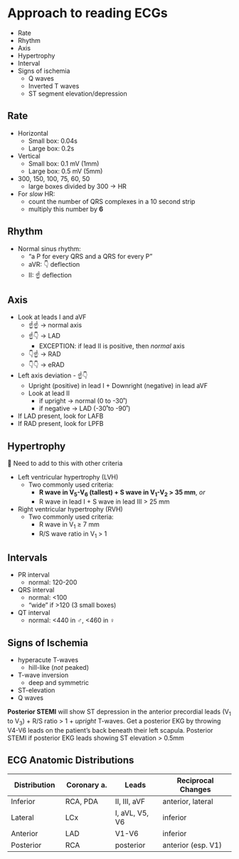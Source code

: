 # Approach to reading ECGs

-   Rate
-   Rhythm
-   Axis
-   Hypertrophy
-   Interval
-   Signs of ischemia
    -   Q waves
    -   Inverted T waves
    -   ST segment elevation/depression

## Rate

-   Horizontal
    -   Small box: 0.04s
    -   Large box: 0.2s
-   Vertical
    -   Small box: 0.1 mV (1mm)
    -   Large box: 0.5 mV (5mm)
-   300, 150, 100, 75, 60, 50
    -   large boxes divided by 300 → HR
-   For *slow* HR:
    -   count the number of QRS complexes in a 10 second strip
    -   multiply this number by **6**

## Rhythm

-   Normal sinus rhythm:
    -   "a P for every QRS and a QRS for every P"
    -   aVR: 👇 deflection
    -   II: ☝️ deflection

## Axis

-   Look at leads I and aVF
    -   ☝️☝️ → normal axis
    -   ☝️👇 → LAD
        -   EXCEPTION: if lead II is positive, then *normal* axis
    -   👇☝️ → RAD
    -   👇👇 → eRAD
-   Left axis deviation - ☝️👇
    -   Upright (positive) in lead I + Downright (negative) in lead aVF
    -   Look at lead II
        -   if upright → normal (0 to -30˚)
        -   if negative → LAD (-30˚to -90˚)
-   If LAD present, look for LAFB
-   If RAD present, look for LPFB

## Hypertrophy

🚧 Need to add to this with other criteria

- Left ventricular hypertrophy (LVH)
    - Two commonly used criteria:
        - **R wave in V~5~-V~6~ (tallest) + S wave in V~1~-V~2~ \> 35 mm**, *or*
        - R wave in lead I + S wave in lead III \> 25 mm
- Right ventricular hypertrophy (RVH)
    - Two commonly used criteria:
        - R wave in V~1~ ≥ 7 mm
        - R/S wave ratio in V~1~ \> 1

## Intervals

- PR interval
    - normal: 120-200
- QRS interval
    - normal: \<100
    - "wide" if \>120 (3 small boxes)
- QT interval
    - normal: \<440 in ♂, \<460 in ♀
    
## Signs of Ischemia

- hyperacute T-waves
    - hill-like (*not* peaked)
- T-wave inversion
    - deep and symmetric
- ST-elevation
- Q waves

:::{.callout-warning}
**Posterior STEMI** will show ST depression in the anterior precordial leads (V~1~ to V~3~) + R/S ratio \> 1 + *upright* T-waves. Get a posterior EKG by throwing V4-V6 leads on the patient's back beneath their left scapula. Posterior STEMI if posterior EKG leads showing ST elevation \> 0.5mm
:::

## ECG Anatomic Distributions

| **Distribution** | **Coronary a.** | **Leads**      | **Reciprocal Changes** |
|------------------|-----------------|----------------|------------------------|
| Inferior         | RCA, PDA        | II, III, aVF   | anterior, lateral      |
| Lateral          | LCx             | I, aVL, V5, V6 | inferior               |
| Anterior         | LAD             | V1-V6          | inferior               |
| Posterior        | RCA             | posterior      | anterior (esp. V1)     |